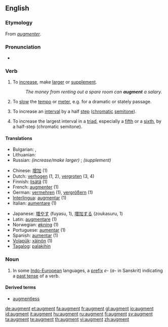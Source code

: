 {{wikipedia|dab=augment}}
==English==

===Etymology===
From {{etyl|fro}} ''[[augmenter]]''.

===Pronunciation===
* {{audio|en-us-augment.ogg|Audio (US)}}
*: {{rhymes|ɛnt}}

===Verb===
{{en-verb}}

# To [[increase]], make [[large]]r or [[supplement]].
#: ''The money from renting out a spare room can '''augment''' a salary.''
# {{music}} To [[slow]] the [[tempo]] or [[meter]], e.g. for a dramatic or stately passage.
# {{music}} To increase an [[interval]] by a half [[step]] ([[chromatic]] [[semitone]]).
# {{music}} To increase the largest interval in a [[triad]], especially a [[fifth]] or a [[sixth]], by a half-step (chromatic semitone).

====Translations====
{{trans-top|To increase, make larger or supplement}}
* Bulgarian: {{t|bg|увеличавам|sc=Cyrl}},  {{t|bg|прибавям|sc=Cyrl}}
* Lithuanian: {{t|lt|padidinti|xs=Lithuanian}}
* Russian: ''(increase/make larger)'' {{t+|ru|увеличивать|sc=Cyrl}}; ''(supplement)'' {{t|ru|дополнять|sc=Cyrl}}
{{trans-mid}}
{{trans-bottom}}

{{trans-top|To slow the tempo or meter, e.g. for a dramatic or stately passage}}
{{trans-mid}}
{{trans-bottom}}

{{trans-top|To increase an interval by a half step (chromatic semitone)}}
{{trans-mid}}
{{trans-bottom}}

{{trans-top|To increase the largest interval in a triad, especially a fifth or a sixth, by a half-step (chromatic semitone)}}
{{trans-mid}}
{{trans-bottom}}

{{checktrans-top}}
* Chinese: [[增加]] (1)
* Dutch: [[verhogen]] (1, 2), [[vergroten]] (3, 4)
* Finnish: [[lisätä]] (1)
* French: [[augmenter]] (1)
* German: [[vermehren]] (1), [[vergrößern]] (1)
* [[Interlingua]]: [[augmentar]] (1)
* Italian: [[aumentare]] (1)
{{trans-mid}}
* Japanese: [[増やす]] (fuyasu, 1), [[増加する]] (zoukasuru, 1)
* Latin: [[augmentare]] (1)
* Norwegian: [[økning]] (1)
* Portuguese: [[aumentar]] (1)
* Spanish: [[aumentar]] (1)
* [[Volapük]]: [[xäinön]] (1)
* [[Tagalog]]: [[palakihin]]
{{trans-bottom}}

===Noun===
{{en-noun}}

# {{grammar}} In some [[Indo-European]] languages, a [[prefix]] ''e-'' (''a-'' in Sanskrit) indicating a [[past tense]] of a verb.

====Derived terms====
* [[augmentless]]

[[de:augment]]
[[et:augment]]
[[fa:augment]]
[[fr:augment]]
[[gl:augment]]
[[io:augment]]
[[id:augment]]
[[it:augment]]
[[hu:augment]]
[[ru:augment]]
[[fi:augment]]
[[sv:augment]]
[[ta:augment]]
[[te:augment]]
[[th:augment]]
[[vi:augment]]
[[zh:augment]]